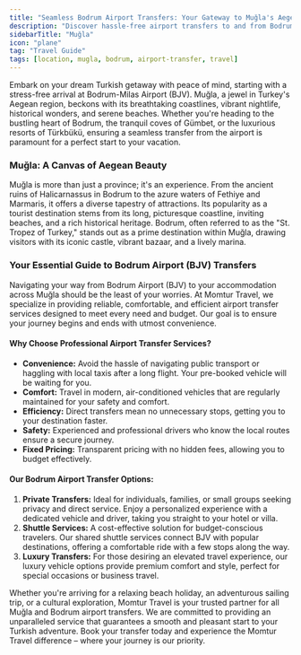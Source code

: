 ```yaml
---
title: "Seamless Bodrum Airport Transfers: Your Gateway to Muğla's Aegean Charms"
description: "Discover hassle-free airport transfers to and from Bodrum (BJV) Airport. Momtur Travel ensures a smooth journey to your delightful destinations across Muğla's stunning coastline."
sidebarTitle: "Muğla"
icon: "plane"
tag: "Travel Guide"
tags: [location, mugla, bodrum, airport-transfer, travel]
---
```


Embark on your dream Turkish getaway with peace of mind, starting with a stress-free arrival at Bodrum-Milas Airport (BJV). Muğla, a jewel in Turkey's Aegean region, beckons with its breathtaking coastlines, vibrant nightlife, historical wonders, and serene beaches. Whether you're heading to the bustling heart of Bodrum, the tranquil coves of Gümbet, or the luxurious resorts of Türkbükü, ensuring a seamless transfer from the airport is paramount for a perfect start to your vacation.

### Muğla: A Canvas of Aegean Beauty

Muğla is more than just a province; it's an experience. From the ancient ruins of Halicarnassus in Bodrum to the azure waters of Fethiye and Marmaris, it offers a diverse tapestry of attractions. Its popularity as a tourist destination stems from its long, picturesque coastline, inviting beaches, and a rich historical heritage. Bodrum, often referred to as the "St. Tropez of Turkey," stands out as a prime destination within Muğla, drawing visitors with its iconic castle, vibrant bazaar, and a lively marina.

### Your Essential Guide to Bodrum Airport (BJV) Transfers

Navigating your way from Bodrum Airport (BJV) to your accommodation across Muğla should be the least of your worries. At Momtur Travel, we specialize in providing reliable, comfortable, and efficient airport transfer services designed to meet every need and budget. Our goal is to ensure your journey begins and ends with utmost convenience.

#### Why Choose Professional Airport Transfer Services?

*   **Convenience:** Avoid the hassle of navigating public transport or haggling with local taxis after a long flight. Your pre-booked vehicle will be waiting for you.
*   **Comfort:** Travel in modern, air-conditioned vehicles that are regularly maintained for your safety and comfort.
*   **Efficiency:** Direct transfers mean no unnecessary stops, getting you to your destination faster.
*   **Safety:** Experienced and professional drivers who know the local routes ensure a secure journey.
*   **Fixed Pricing:** Transparent pricing with no hidden fees, allowing you to budget effectively.

#### Our Bodrum Airport Transfer Options:

1.  **Private Transfers:** Ideal for individuals, families, or small groups seeking privacy and direct service. Enjoy a personalized experience with a dedicated vehicle and driver, taking you straight to your hotel or villa.
2.  **Shuttle Services:** A cost-effective solution for budget-conscious travelers. Our shared shuttle services connect BJV with popular destinations, offering a comfortable ride with a few stops along the way.
3.  **Luxury Transfers:** For those desiring an elevated travel experience, our luxury vehicle options provide premium comfort and style, perfect for special occasions or business travel.

Whether you're arriving for a relaxing beach holiday, an adventurous sailing trip, or a cultural exploration, Momtur Travel is your trusted partner for all Muğla and Bodrum airport transfers. We are committed to providing an unparalleled service that guarantees a smooth and pleasant start to your Turkish adventure. Book your transfer today and experience the Momtur Travel difference – where your journey is our priority.

